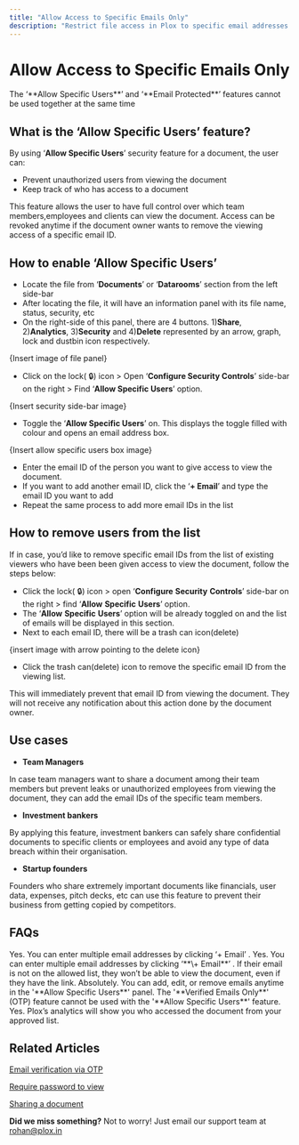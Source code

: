 ```yaml
---
title: "Allow Access to Specific Emails Only"
description: "Restrict file access in Plox to specific email addresses for tighter control and enhanced security. Give specific emails access to your document for better security. Emails that are not added by you will not be able to view the document."
---
```


# Allow Access to Specific Emails Only

<Tip>
  The ‘**Allow Specific Users**’ and ‘**Email Protected**’ features cannot be used together at the same time
</Tip>

## What is the ‘Allow Specific Users’ feature?

By using ‘**Allow Specific Users**’ security feature for a document, the user can:

- Prevent unauthorized users from viewing the document
- Keep track of who has access to a document

This feature allows the user to have full control over which team members,employees and clients can view the document. Access can be revoked anytime if the document owner wants to remove the viewing access of a specific email ID.

## How to enable ‘Allow Specific Users’

- Locate the file from ‘**Documents**’ or ‘**Datarooms**’ section from the left side-bar
- After locating the file, it will have an information panel with its file name, status, security, etc
- On the right-side of this panel, there are 4 buttons. 1)**Share**, 2)**Analytics**, 3)**Security** and 4)**Delete** represented by an arrow, graph, lock and dustbin icon respectively.

{Insert image of file panel}

- Click on the lock( 🔒) icon \> Open ‘**Configure Security Controls**’ side-bar on the right \> Find ‘**Allow Specific Users**’ option.

{Insert security side-bar image}

- Toggle the ‘**Allow Specific Users**’ on. This displays the toggle filled with colour and opens an email address box. 

{Insert allow specific users box image}

- Enter the email ID of the person you want to give access to view the document.
- If you want to add another email ID, click the ‘**\+ Email**’ and type the email ID you want to add
- Repeat the same process to add more email IDs in the list

## How to remove users from the list

If in case, you’d like to remove specific email IDs from the list of existing viewers who have been been given access to view the document, follow the steps below:

- Click the lock( 🔒) icon \> open ‘**Configure** **Security** **Controls**’ side-bar on the right \> find ‘**Allow** **Specific** **Users**’ option.
- The ‘**Allow** **Specific** **Users**’ option will be already toggled on and the list of emails will be displayed in this section.
- Next to each email ID, there will be a trash can icon(delete)

{insert image with arrow pointing to the delete icon}

- Click the trash can(delete) icon to remove the specific email ID from the viewing list.

This will immediately prevent that email ID from viewing the document. They will not receive any notification about this action done by the document owner. 

## Use cases

- **Team Managers**

In case team managers want to share a document among their team members but prevent leaks or unauthorized employees from viewing the document, they can add the email IDs of the specific team members.

- **Investment bankers**

By applying this feature, investment bankers can safely share confidential documents to specific clients or employees and avoid any type of data breach within their organisation.

- **Startup founders**

Founders who share extremely important documents like financials, user data, expenses, pitch decks, etc can use this feature to prevent their business from getting copied by competitors.

## FAQs

<Accordion title="Can I add multiple emails at once?">
  Yes. You can enter multiple email addresses by clicking ‘+ Email’ .
</Accordion>

<Accordion title="Can I add multiple emails at once?">
  Yes. You can enter multiple email addresses by clicking ‘**\+ Email**’ .
</Accordion>

<Accordion title="What happens if someone forwards the link?">
  If their email is not on the allowed list, they won’t be able to view the document, even if they have the link.
</Accordion>

<Accordion title="Can I edit or remove emails later?">
  Absolutely. You can add, edit, or remove emails anytime in the '**Allow Specific Users**' panel.
</Accordion>

<Accordion title="Do viewers need to verify their email with an OTP?">
  The '**Verified Emails Only**' (OTP) feature cannot be used with the '**Allow Specific Users**' feature.
</Accordion>

<Accordion title="Will I see which of the allowed emails actually viewed the document?">
  Yes. Plox’s analytics will show you who accessed the document from your approved list.
</Accordion>

## Related Articles

[Email verification via OTP](https://help.plox.in/access-controls/email-verification-via-OTP)

[Require password to view](https://help.plox.in/access-controls/require-password-to-view)

[Sharing a document](https://help.plox.in/using-documents/sharing-a-document)

**Did we miss something?** Not to worry! Just email our support team at [rohan@plox.in](mailto:rohan@plox.in)